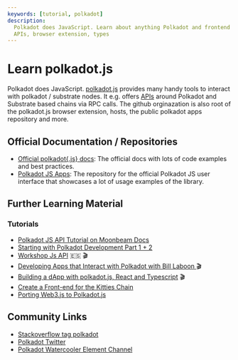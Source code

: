```yaml
---
keywords: [tutorial, polkadot]
description:
  Polkadot does JavaScript. Learn about anything Polkadot and frontend related.
  APIs, browser extension, types
---
```



# Learn polkadot.js

Polkadot does JavaScript. [polkadot.js](https://github.com/polkadot-js) provides
many handy tools to interact with polkadot / substrate nodes. It e.g. offers
[APIs](https://github.com/polkadot-js/api) around Polkadot and Substrate based
chains via RPC calls. The github orginazation is also root of the polkadot.js
browser extension, hosts, the public polkadot apps repository and more.

## Official Documentation / Repositories

- [Official polkadot{.js} docs](https://polkadot.js.org/docs/): The official
  docs with lots of code examples and best practices.
- [Polkadot JS Apps](https://github.com/polkadot-js/apps): The repository for
  the official Polkadot JS user interface that showcases a lot of usage examples
  of the library.

## Further Learning Material

### Tutorials

- [Polkadot JS API Tutorial on Moonbeam Docs](https://docs.moonbeam.network/builders/build/substrate-api/polkadot-js-api/)
  <Tag name="beginner" />
- [Starting with Polkadot Development Part 1 + 2](https://medium.com/coinmonks/starting-with-polkadot-development-92bba9c993ec)
  <Tag name="beginner" />
- [Workshop Js API](https://www.youtube.com/watch?v=ONjX205jyyc) 🇪🇸 🎬
  <Tag name="intermediate" />
- [Developing Apps that Interact with Polkadot with Bill Laboon ](https://www.youtube.com/watch?v=hnJtWTkNjqg)
  🎬 <Tag name="beginner" />
- [Building a dApp with polkadot.js, React and Typescript](https://www.youtube.com/watch?v=y7Jj1pLszNc&list=PLIHT2Jhq922aCYrmDdy4js0ioQdNeAqtb&index=1)
  🎬 <Tag name="beginner" />
- [Create a Front-end for the Kitties Chain](https://doc.deepernetwork.org/tutorials/v3/kitties/pt2/)
  <Tag name="intermediate" />
- [Porting Web3.js to Polkadot.js](https://www.shawntabrizi.com/substrate/porting-web3-js-to-polkadot-js/)
  <Tag name="intermediate" />

## Community Links

- [Stackoverflow tag polkadot](https://stackoverflow.com/questions/tagged/polkadot)
- [Polkadot Twitter](https://twitter.com/Polkadot)
- [Polkadot Watercooler Element Channel](https://matrix.to/#/#polkadot-watercooler:parity.io)
